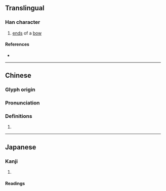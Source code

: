 {{character info/new}}
==Translingual==

===Han character===
{{Han char|rn=57|rad=弓|as=07|sn=10|four=19227|canj=NFB|ids=⿰弓肖}}

# [[end]]s of a [[bow]]

====References====
* {{Han ref|kx=0358.220|dkj=09789|dj=0675.140|hdz=20996.100|uh=5F30|ud=24368|bh=D17A|bd=53626}}

----

==Chinese==
{{zh-forms}}

===Glyph origin===
{{Han etym}}

===Pronunciation===
{{zh-pron
|m=shāo
|c=saau1
|mc=y
|oc=y
|cat=
}}

===Definitions===
{{zh-hanzi}}

# {{rfdef|zh}}

----

==Japanese==

===Kanji===
{{ja-kanji|grade=|rs=弓07}}

# {{defn|lang=ja|sort=弓07}}

====Readings====
{{ja-readings|on=[[そう]] (sō), [[しょう]] (shō)|kun=[[ゆはず]] (yuhazu)}}